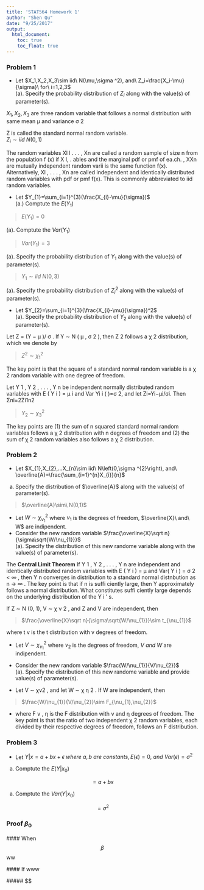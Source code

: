 ```yaml
---
title: 'STAT564 Homework 1'
author: "Shen Qu"
date: "9/25/2017"
output: 
  html_document:
    toc: true
    toc_float: true
---
```


### Problem 1
* Let $X_1,X_2,X_3\sim iid\ N(\mu,\sigma ^2), and\ Z_i=\frac{X_i-\mu}{\sigma}\ for\ i=1,2,3$  
(a). Specify the probability distribution of $Z_i$ along with the value(s) of parameter(s).  

$X_1,X_2,X_3$ are three random variable that follows a normal distribution with same mean μ and variance σ 2   

Z is called the standard normal random variable.  
 $Z_{i}\sim iid\ N\left(0,1\right)$   

The random variables Xl l . . . , Xn are called a random sample of
size n from the population f (x) if X I, . ables and the marginal pdf or pmf of ea.ch. , XXn are mutually independent random varii
is the same function f(x). Alternatively, Xl , . . . , Xn are called independent and identically distributed random variables with
pdf or pmf f(x). This is commonly abbreviated to iid random variables.


* Let $Y_{1}=\sum_{i=1}^{3}(\frac{X_{i}-\mu}{\sigma})$  
(a.) Comptute the $E(Y_{1})$  

> $E(Y_{1})=0$  

(a). Comptute the $Var(Y_{1})$  

> $Var(Y_{1})=3$  

(a). Specify the probability distribution of $Y_{1}$ along with the value(s) of parameter(s).  

> $Y_{1}\sim iid\ N(0,3)$  

(a). Specify the probability distribution of $Z_{i}^2$ along with the value(s) of parameter(s).  


* Let $Y_{2}=\sum_{i=1}^{3}(\frac{X_{i}-\mu}{\sigma})^2$  
(a). Specify the probability distribution of $Y_{2}$ along with the value(s) of parameter(s). 

Let Z = (Y − μ )/ σ . If Y ∼ N ( μ , σ 2 ), then Z 2 follows a χ 2 distribution, which we denote by  

> $Z^2\sim\chi_{1}^2$  

The key point is that the square of a standard normal random variable is a χ 2 random variable with one degree of freedom.  

Let Y 1 , Y 2 , . . . , Y n be independent normally distributed random variables with
E ( Y i ) = μ i and Var Yi i ( )=σ 2, and let
Zi=Yi−μi/σi.
Then
Σni=2Zi1n2

> $Y_{2}\sim\chi_{3}^2$  

The key points are (1) the sum of n squared standard normal random variables follows a χ 2 distribution with n degrees of freedom and (2) the sum of χ 2 random variables also follows a χ 2 distribution.  

### Problem 2

* Let $X_{1},X_{2},...X_{n}\sim iid\ N\left(0,\sigma ^{2}\right), and\ \overline{A}=\frac{\sum_{i=1}^{n}X_{i}}{n}$  
a. Specify the distribution of $\overline{A}$ along with the value(s) of parameter(s).  

> $\overline{A}\sim\ N(0,1)$  

* Let $W\sim\chi_{\nu_{1}}^2$ where $\nu_{1}$ is the degrees of freedom, $\overline{X}\ and\ W$ are indipendent.  
* Consider the new random variable $\frac{\overline{X}\sqrt n}{\sigma\sqrt{W/\nu_{1}}}$  
(a). Specify the distribution of this new randome variable along with the value(s) of parameter(s).  

The **Central Limit Theorem** If Y 1 , Y 2 , . . . , Y n are independent and identically distributed random variables with E ( Y i ) = μ and Var( Y i ) = σ 2 < ∞ , then
Y
n
converges in distribution to a standard normal distnbution as n → ∞ . The key
point is that if n is suffi ciently large, then Y approximately follows a normal
distribution. What constitutes suffi ciently large depends on the underlying
distribution of the Y i ’ s.

If Z ∼ N (0, 1), V ∼ χ ν 2 , and Z and V are independent, then  

> $\frac{\overline{X}\sqrt n}{\sigma\sqrt{W/\nu_{1}}}\sim t_{\nu_{1}}$  

where t v is the t distribution with v degrees of freedom.  

* Let $V\sim\chi_{\nu_{1}}^2$ where $\nu_{2}$ is the degrees of freedom, $V\ and\ W$ are indipendent.  
* Consider the new random variable $\frac{W/\nu_{1}}{V/\nu_{2}}$    
(a). Specify the distribution of this new randome variable and provide value(s) of parameter(s).  

 - Let V ∼ χν2 , and let W ∼ χ η 2 . If W are independent, then

> $\frac{W/\nu_{1}}{V/\nu_{2}}\sim F_{\nu_{1},\nu_{2}}$

 - where F ν , η is the F distribution with ν and η degrees of freedom. The key point is that the ratio of two independent χ 2 random variables, each divided by their respective degrees of freedom, follows an F distribution.  

### Problem 3
* Let $Y|x=a+bx+\epsilon\ where\ a, b\ are\ constants, E(\epsilon)=0,\ and\ Var(\epsilon)=\sigma^2$  
a. Comptute the $E(Y|x_{0})$  

$$=a+bx$$

a. Comptute the $Var(Y|x_{0})$  

$$=\sigma^2$$

### Proof $\beta_0$  {.tabset .tabset-fade .tabset-pills} 
 #### When $$\beta$$
 ww
 
 #### If
 www
 
 ##### $\therefore $


